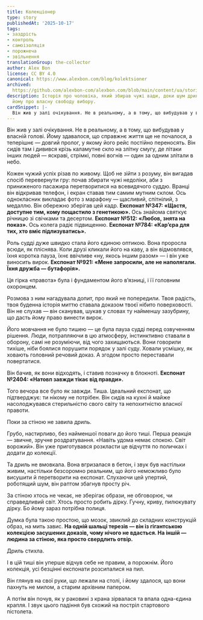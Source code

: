 ```yaml
---
title: Колекціонер
type: story
publishedAt: '2025-10-17'
tags:
- заздрість
- контроль
- самоізоляція
- порожнеча
- звільнення
translationGroup: the-collector
author: Alex Bon
license: CC BY 4.0
canonical: https://www.alexbon.com/blog/kolektsioner
archived: 
  https://github.com/alexbon-com/alexbon.com/blob/main/content/ua/stories/kolektsioner.mdx
description: Історія про чоловіка, який збирав чужі вади, доки шум дрилі не нагадував
  йому про власну свободу вибору.
cardSnippet: |-
  Він жив у залі очікування. Не в реальному, а в тому, що вибудував у власній голові. Йому здавалося, що справжнє життя ще попереду, а тепер — лише затягнутий пролог, у якому його рейс постійно переносять. Він сидів там і дивився крізь каламутне скло на злітну смугу, де літаки інших людей — яскраві, стрімкі, повні вогнів — один за одним злітали в небо. 
---
```


Він жив у залі очікування. Не в реальному, а в тому, що вибудував у власній голові. Йому здавалося, що справжнє життя ще не почалося, а теперішнє — довгий пролог, у якому його рейс постійно переносять. Він сидів там і дивився крізь каламутне скло на злітну смугу, де літаки інших людей — яскраві, стрімкі, повні вогнів — один за одним злітали в небо.

Кожен чужий успіх різав по живому. Щоб не зійти з розуму, він вигадав спосіб перевернути гру: почав збирати чужі недоліки, аби з приниженого пасажира перетворитися на всевидячого суддю. Вранці він відкривав телефон, і екран ставав тим самим мутним склом. Ось однокласник викладає фото з марафону — щасливий, спітнілий, з медаллю. Він обережно зберігав цей кадр. **Експонат №347: «Щастя, доступне тим, кому пощастило з генетикою».** Ось знайома святкує річницю зі свічками та десертом. **Експонат №512: «Любов, знята на показ».** Ось колега радіє підвищенню. **Експонат №784: «Кар’єра для тих, хто вміє підлизуватись».**

Роль судді дуже швидко стала його єдиною оптикою. Вона проросла всюди, як пліснява. Коли друзі кликали його на каву, а він відмовлявся, їхня коротка пауза, їхнє ввічливе «ну, якось іншим разом» — і він уже виносить вирок. **Експонат №921: «Мене запросили, але не наполягали. Їхня дружба — бутафорія».**

Ця гірка «правота» була і фундаментом його в’язниці, і її головним охоронцем.

Розмова з ним нагадувала допит, про який не попередили. Твоя радість, твоя буденна історія миттю ставала доказом твоєї нібито поверховості. Він не слухав — він сканував, шукав у словах ту найменшу зазубрину, що дасть йому право винести вирок.

Його мовчання не було тишею — це була пауза судді перед озвученням рішення. Люди, потрапляючи в цю атмосферу, інстинктивно ставали в оборону, самі не розуміючи, від чого захищаються. Вони говорили тихіше, ніби боялися порушити порядок у залі суду. Ховали усмішку, як ховають головний речовий доказ. А згодом просто переставали повертатися.

Він бачив, як вони відходять, і ставив позначку в блокноті. **Експонат №2404: «Натовп завжди тікає від правди».**

Того вечора все було як завжди. Тиша. Ідеальний експонат, що підтверджує: ти нікому не потрібен. Він сидів на кухні й майже насолоджувався стерильністю свого світу та непохитністю власної правоти.

Поки за стіною не завила дриль.

Грубо, настирливо, без найменшої поваги до його тиші. Перша реакція — звичне, зручне роздратування. «Навіть удома немає спокою. Світ ворожий». Він уже приготувався розкласти це відчуття по поличках і додати до колекції.

Та дриль не вмовкала. Вона вгризалася в бетон, і звук був настільки живим, настільки безсоромно реальним, що його неможливо було висушити й перетворити на експонат. Слухаючи цей упертий, роботящий шум, він раптом збагнув просту річ.

За стіною хтось не чекає, не зберігає образи, не обговорює, чи справедливий світ. Хтось просто робить дірку. Гучну, криву, пилюкувату дірку. Бо йому зараз потрібна полиця.

Думка була такою простою, що мозок, звиклий до складних конструкцій образ, на мить завис. **На одній шальці терезів — він із гігантською колекцією засушених доказів, чому нічого не вдасться. На іншій — людина за стіною, яка просто свердлить отвір.**

Дриль стихла.

І в цій тиші він уперше відчув себе не правим, а порожнім. Його колекція, усі безцінні експонати розсипалися на пил.

Він глянув на свої руки, що лежали на столі, і йому здалося, що вони пахнуть не милом, а старим архівним папером.

А потім він почув, як у раковині з крана зірвалася та впала одна-єдина крапля. І звук цього падіння був схожий на постріл стартового пістолета.
